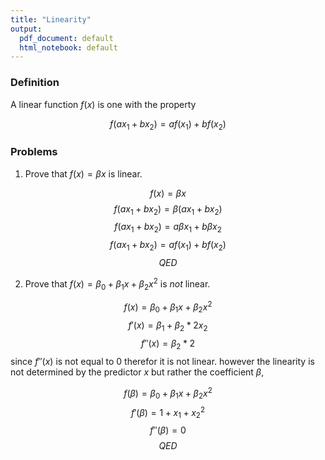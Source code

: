 ```yaml
---
title: "Linearity"
output:
  pdf_document: default
  html_notebook: default
---
```


### Definition

A linear function $f(x)$ is one with the property

$$
f(ax_1 + bx_2) = af(x_1) + bf(x_2)
$$

### Problems

1. Prove that $f(x) = \beta x$ is linear.

$$
f(x) = \beta x
$$
$$
f(ax_1+bx_2) = \beta (ax_1+bx_2)
$$
$$
f(ax_1+bx_2) = a\beta x_1 + b\beta x_2 
$$
$$
f(ax_1+bx_2) = af(x_1) + bf(x_2) 
$$
$$
QED
$$

2. Prove that $f(x) = \beta_0 + \beta_1 x + \beta_2 x^2$ is *not* linear. 



$$
f(x) = \beta_0 + \beta_1 x + \beta_2 x^2
$$
$$
f'(x) = \beta_1 + \beta_2 *2x_2
$$
$$
f''(x)=  \beta_2 *2
$$
since $f''(x)$ is not equal to 0 therefor it is not linear. however the linearity is not determined by the predictor $x$ but rather the coefficient $\beta$, 


$$
f(\beta) = \beta_0 + \beta_1 x + \beta_2 x^2
$$
$$
f'(\beta) = 1 + x_1 + x^2_2
$$
$$
f''(\beta)= 0
$$
$$
QED
$$


